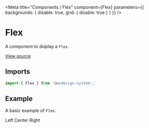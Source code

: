 
<Meta
  title="Components / Flex"
  component={Flex}
  parameters={{ backgrounds: { disable: true, grid: { disable: true } } }}
/>

# Flex

A component to display a `Flex`.

[View source](https://github.com/actarian/wsdesign-system/tree/main/@components/card)

## Imports

```js
import { Flex } from '@wsdesign-system';
```

<!--
## Props

<ArgsTable of={FlexProps} />
-->

## Example

A basic example of `Flex`.

<Canvas>
  <Story name="Flex">
    <Flex.Row justifyContent="space-between">
      <Flex>Left</Flex>
      <Flex>Center</Flex>
      <Flex>Right</Flex>
    </Flex.Row>
  </Story>
</Canvas>
